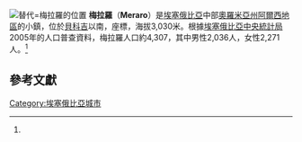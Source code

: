 {{Infobox Settlement
 | official_name = 梅拉羅
 | other_name = Meraro
 | nickname = 
 | motto = 
 |pushpin_map            = 
 |map_caption            = 
|subdivision_type       = 國家
|subdivision_name       = {{flagcountry|Ethiopia}}
|subdivision_type1      = 州
|subdivision_name1      = [[奧羅米亞州|奧羅米亞州]]
|subdivision_type2      = 地區
|subdivision_name2      = [[阿爾西地區|阿爾西地區]]
 |latd=07 |latm=41 |lats= |latNS=N 
 |longd=39 |longm=25 |longs= |longEW=E  
 | established_title =
 | established_date =
 | established_title2 = 
 | established_date2 =
 | government_type =
 | leader_title =
 | leader_name =
 | area_magnitude =
 | area_total_sq_mi =
 | area_total_km2 = 
 | area_land_sq_mi = 
 | area_land_km2 = 
 | area_water_sq_mi = 
 | area_water_km2 = 
 | area_urban_sq_mi = 
 | area_urban_km2 = 
 | area_metro_km2 = 
 | area_metro_sq_mi = 
 | population_as_of=2005
 | population_footnotes =<ref name=CSA>{{cite web
                         | url  = http://www.csa.gov.et/text_files/2005_national_statistics.htm
                         | title  = 2005 National Statistics, Table B.4
                         | format  = pdf
                         | accessdate  = 2008-06-11
                         | archive-date  = 2006-11-23
                         | archive-url  = https://web.archive.org/web/20061123121716/http://www.csa.gov.et/text_files/2005_national_statistics.htm
                         | dead-url  = no
                         }}</ref>
 | population_total = 4,307
 | population_urban = 
 | population_male = 
 | population_density_sq_mi =
 | population_density_km2 =
 | timezone = [[東非時間|東非時間]]
 | utc_offset =+3 
 | timezone_EAT =
 | utc_offset_DST = 
 | elevation_footnotes=
 | elevation_ft = 9944
 | elevation_m =3,030
 | website =
 | footnotes =
}}
[[File:Wiki_map_梅拉羅.png|替代=梅拉羅的位置]]
'''梅拉羅'''（'''Meraro'''）是[[埃塞俄比亞|埃塞俄比亞]]中部[[奧羅米亞州|奧羅米亞州]][[阿爾西地區|阿爾西地區]]的小鎮，位於[[貝科吉|貝科吉]]以南，座標{{Coord|7|41|N|39|25|E}}，海拔3,030米。根據[[埃塞俄比亞中央統計局|埃塞俄比亞中央統計局]]2005年的人口普查資料，梅拉羅人口約4,307，其中男性2,036人，女性2,271人。<ref name=CSA/>

==參考文獻==
{{reflist}}

[[Category:埃塞俄比亞城市|Category:埃塞俄比亞城市]]

{{Ethiopia-geo-stub}}